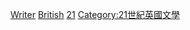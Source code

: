 [[Category:21世紀英國各職業人物|Writer]]
[[Category:21世紀作家|British]]
[[Category:各世紀英國作家|21]]
[[Category:21世紀英國文學|Category:21世紀英國文學]]